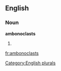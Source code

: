 
==English==

===Noun===
'''ambonoclasts'''

# {{plural of|[[ambonoclast]]}}

[[Category:English plurals]]

[[fr:ambonoclasts]]
